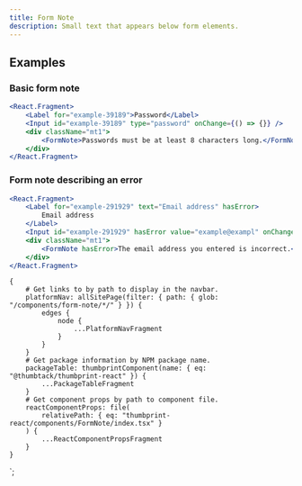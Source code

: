 ```yaml
---
title: Form Note
description: Small text that appears below form elements.
---
```



<ComponentHeader data={props.data} />

## Examples

### Basic form note

```jsx
<React.Fragment>
    <Label for="example-39189">Password</Label>
    <Input id="example-39189" type="password" onChange={() => {}} />
    <div className="mt1">
        <FormNote>Passwords must be at least 8 characters long.</FormNote>
    </div>
</React.Fragment>
```

### Form note describing an error

```jsx
<React.Fragment>
    <Label for="example-291929" text="Email address" hasError>
        Email address
    </Label>
    <Input id="example-291929" hasError value="example@exampl" onChange={() => {}} />
    <div className="mt1">
        <FormNote hasError>The email address you entered is incorrect.</FormNote>
    </div>
</React.Fragment>
```

<ComponentFooter data={props.data} />

    {
        # Get links to by path to display in the navbar.
        platformNav: allSitePage(filter: { path: { glob: "/components/form-note/*/" } }) {
            edges {
                node {
                    ...PlatformNavFragment
                }
            }
        }
        # Get package information by NPM package name.
        packageTable: thumbprintComponent(name: { eq: "@thumbtack/thumbprint-react" }) {
            ...PackageTableFragment
        }
        # Get component props by path to component file.
        reactComponentProps: file(
            relativePath: { eq: "thumbprint-react/components/FormNote/index.tsx" }
        ) {
            ...ReactComponentPropsFragment
        }
    }
`;
